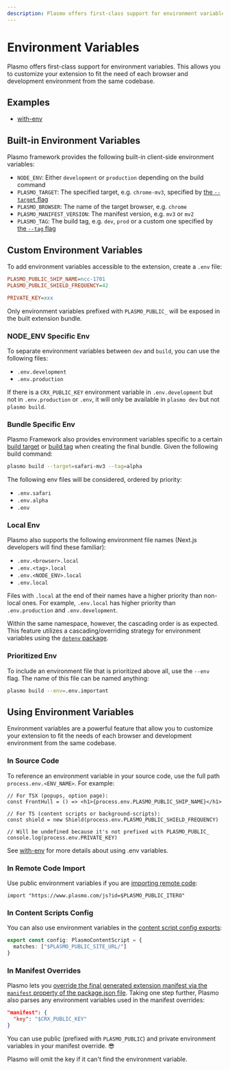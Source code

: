 ```yaml
---
description: Plasmo offers first-class support for environment variables. Learn how to use them in your browser extension.
---
```



# Environment Variables

Plasmo offers first-class support for environment variables. This allows you to customize your extension to fit the need of each browser and development environment from the same codebase.

## Examples

- [with-env](https://github.com/PlasmoHQ/examples/tree/main/with-env)

## Built-in Environment Variables

Plasmo framework provides the following built-in client-side environment variables:

- `NODE_ENV`: Either `development` or `production` depending on the build command
- `PLASMO_TARGET`: The specified target, e.g. `chrome-mv3`, specified by [the `--target` flag](/framework/workflows/build#with-a-specific-target)
- `PLASMO_BROWSER`: The name of the target browser, e.g. `chrome`
- `PLASMO_MANIFEST_VERSION`: The manifest version, e.g. `mv3` or `mv2`
- `PLASMO_TAG`: The build tag, e.g. `dev`, `prod` or a custom one specified by [the `--tag` flag](/framework/workflows/build#with-a-custom-tag)

## Custom Environment Variables

To add environment variables accessible to the extension, create a `.env` file:

```ini
PLASMO_PUBLIC_SHIP_NAME=ncc-1701
PLASMO_PUBLIC_SHIELD_FREQUENCY=42

PRIVATE_KEY=xxx
```

Only environment variables prefixed with `PLASMO_PUBLIC_` will be exposed in the built extension bundle.

### NODE_ENV Specific Env

To separate environment variables between `dev` and `build`, you can use the following files:

- `.env.development`
- `.env.production`

If there is a `CRX_PUBLIC_KEY` environment variable in `.env.development` but not in `.env.production` or `.env`, it will only be available in `plasmo dev` but not `plasmo build`.

### Bundle Specific Env

Plasmo Framework also provides environment variables specific to a certain [build target](/framework/workflows/build#with-a-specific-target) or [build tag](/framework/workflows/build#with-a-custom-tag) when creating the final bundle. Given the following build command:

```sh
plasmo build --target=safari-mv3 --tag=alpha
```

The following env files will be considered, ordered by priority:

- `.env.safari`
- `.env.alpha`
- `.env`

### Local Env

Plasmo also supports the following environment file names (Next.js developers will find these familiar):

- `.env.<browser>.local`
- `.env.<tag>.local`
- `.env.<NODE_ENV>.local`
- `.env.local`

Files with `.local` at the end of their names have a higher priority than non-local ones. For example, `.env.local` has higher priority than `.env.production` and `.env.development`.

Within the same namespace, however, the cascading order is as expected. This feature utilizes a cascading/overriding strategy for environment variables using the [`dotenv` package](https://www.npmjs.com/package/dotenv).

### Prioritized Env

To include an environment file that is prioritized above all, use the `--env` flag. The name of this file can be named anything:

```sh
plasmo build --env=.env.important
```

## Using Environment Variables

Environment variables are a powerful feature that allow you to customize your extension to fit the needs of each browser and development environment from the same codebase.

### In Source Code

To reference an environment variable in your source code, use the full path `process.env.<ENV_NAME>`. For example:

```tsx
// For TSX (popups, option page):
const FrontHull = () => <h1>{process.env.PLASMO_PUBLIC_SHIP_NAME}</h1>

// For TS (content scripts or background-scripts):
const shield = new Shield(process.env.PLASMO_PUBLIC_SHIELD_FREQUENCY)

// Will be undefined because it's not prefixed with PLASMO_PUBLIC_
console.log(process.env.PRIVATE_KEY)
```

See [with-env](https://github.com/PlasmoHQ/examples/tree/main/with-env) for more details about using .env variables.

### In Remote Code Import

Use public environment variables if you are [importing remote code](/framework/remote-code):

```tsx
import "https://www.plasmo.com/js?id=$PLASMO_PUBLIC_ITERO"
```

### In Content Scripts Config

You can also use environment variables in the [content script config exports](/framework/content-scripts#customizing-content-script-config):

```ts
export const config: PlasmoContentScript = {
  matches: ["$PLASMO_PUBLIC_SITE_URL/"]
}
```

### In Manifest Overrides

Plasmo lets you [override the final generated extension manifest via the `manifest` property of the package.json file](/framework/customization/manifest). Taking one step further, Plasmo also parses any environment variables used in the manifest overrides:

```json
"manifest": {
  "key": "$CRX_PUBLIC_KEY"
}
```

You can use public (prefixed with `PLASMO_PUBLIC`) and private environment variables in your manifest override. 😎

<Callout emoji="⚠️">
  Plasmo will omit the key if it can't find the environment variable.
</Callout>
